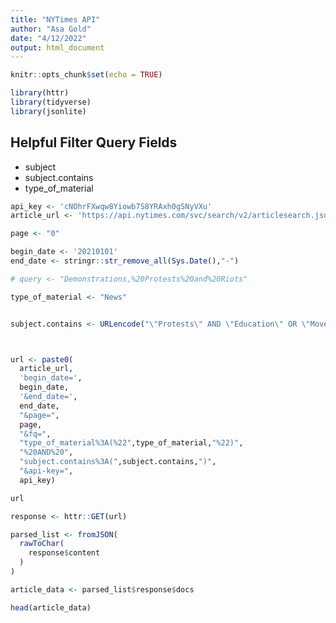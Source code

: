 ```yaml
---
title: "NYTimes API"
author: "Asa Gold"
date: "4/12/2022"
output: html_document
---
```


```r
knitr::opts_chunk$set(echo = TRUE)
```


```r
library(httr)
library(tidyverse)
library(jsonlite)
```


## Helpful Filter Query Fields
- subject
- subject.contains
- type_of_material


```r

api_key <- 'cNOhrFXwqw8Yiowb7S8YRAxh0gSNyVXu'
article_url <- 'https://api.nytimes.com/svc/search/v2/articlesearch.json?'

page <- "0"

begin_date <- '20210101'
end_date <- stringr::str_remove_all(Sys.Date(),"-")

# query <- "Demonstrations,%20Protests%20and%20Riots"

type_of_material <- "News"


subject.contains <- URLencode("\"Protests\" AND \"Education\" OR \"Movement\"")



url <- paste0(
  article_url,
  'begin_date=',
  begin_date,
  '&end_date=',
  end_date,
  "&page=",
  page,
  "&fq=",
  "type_of_material%3A(%22",type_of_material,"%22)",
  "%20AND%20",
  "subject.contains%3A(",subject.contains,")",
  "&api-key=",
  api_key)

url

```



```r
response <- httr::GET(url)

parsed_list <- fromJSON(
  rawToChar(
    response$content
  )
)

article_data <- parsed_list$response$docs

head(article_data)
```


